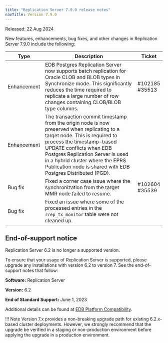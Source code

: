 ```yaml
---
title: "Replication Server 7.9.0 release notes"
navTitle: Version 7.9.0
---
```


Released: 22 Aug 2024

New features, enhancements, bug fixes, and other changes in Replication Server 7.9.0 include the following:

| Type         | Description                                                                                                                                                                                                                                                                                                                | Ticket               |
|--------------|----------------------------------------------------------------------------------------------------------------------------------------------------------------------------------------------------------------------------------------------------------------------------------------------------------------------------|----------------------|
| Enhancement  | EDB Postgres Replication Server now supports batch replication for Oracle CLOB and BLOB types in Synchronize mode. This significantly reduces the time required to replicate a large number of row changes containing CLOB/BLOB type columns.                                                                              | #102185 <br/> #35513 |
| Enhancement  | The transaction commit timestamp from the origin node is now preserved when replicating to a target node. This is required to process the timestamp-based UPDATE conflicts when EDB Postgres Replication Server is used in a hybrid cluster where the EPRS Publication node is shared with EDB Postgres Distributed (PGD). |                      |
| Bug&nbsp;fix | Fixed a corner case issue where the synchronization from the target MMR node failed to resume.                                                                                                                                                                                                                             | #102604 <br/> #35539 |
| Bug&nbsp;fix | Fixed an issue where some of the processed entries in the `rrep_tx_monitor` table were not cleaned up.                                                                                                                                                                                                                     |                      |

## End-of-support notice

Replication Server 6.2 is no longer a supported version.

To ensure that your usage of Replication Server is supported, please upgrade any installations with version 6.2 to version 7. See the end-of-support notes that follow:

**Software:** Replication Server 

**Version:** 6.2

**End of Standard Support:** June 1, 2023

Additional details can be found at [EDB Platform Compatibility](https://www.enterprisedb.com/resources/platform-compatibility).

!!! Note
    Version 7.x provides a non-breaking upgrade path for existing 6.2.x-based cluster deployments. However, we strongly recommend that the upgrade be verified in a staging or non-production environment before applying the upgrade in a production environment.

